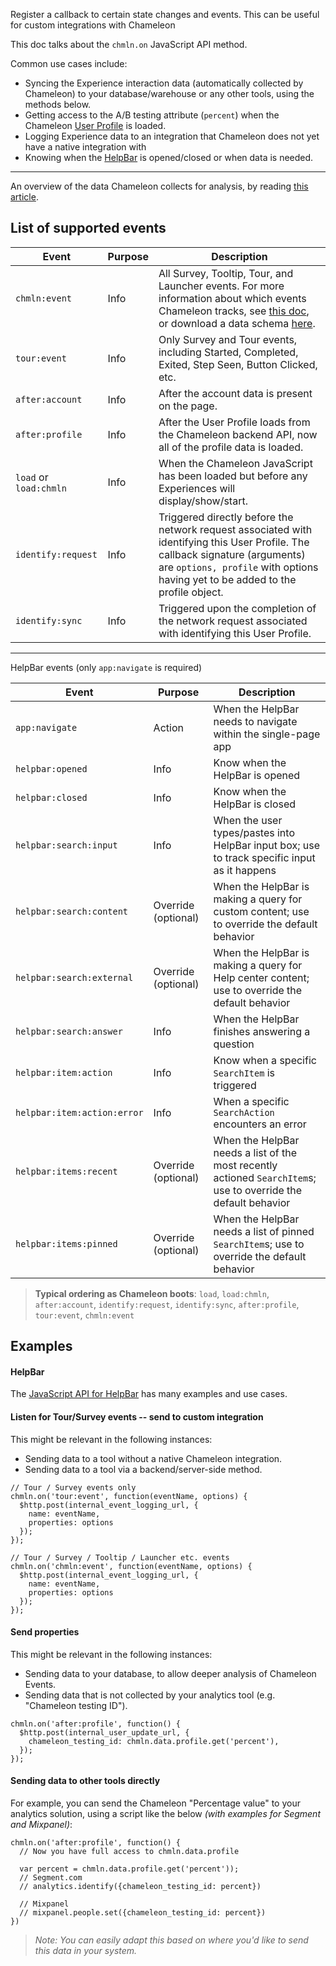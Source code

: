 Register a callback to certain state changes and events. This can be useful for custom integrations with Chameleon

This doc talks about the `chmln.on` JavaScript API method.

Common use cases include:

- Syncing the Experience interaction data (automatically collected by Chameleon) to your database/warehouse or any other tools, using the methods below.
- Getting access to the A/B testing attribute (`percent`) when the Chameleon [User Profile](/api/profiles#schema) is loaded.
- Logging Experience data to an integration that Chameleon does not yet have a native integration with
- Knowing when the [HelpBar](/api/search#search-javascript-api) is opened/closed or when data is needed.

----

An overview of the data Chameleon collects for analysis, by reading [this article](https://help.chameleon.io/en/articles/1226450-what-analytics-does-chameleon-provide).


## List of supported events

| Event                  | Purpose | Description                                                                                                                                                                                                                                                                                                                                |
|------------------------|---------|--------------------------------------------------------------------------------------------------------------------------------------------------------------------------------------------------------------------------------------------------------------------------------------------------------------------------------------------|
| `chmln:event`          | Info    | All Survey, Tooltip, Tour, and Launcher events. For more information about which events Chameleon tracks, see [this doc](https://help.chameleon.io/en/articles/1226450-what-analytics-does-chameleon-provide), or download a data schema [here](https://docs.google.com/spreadsheets/d/1qBiAojhSoUSEGLlwvzAhO5CxFLTNeutA_h2iV9gsvRk/copy). |
| `tour:event`           | Info    | Only Survey and Tour events, including Started, Completed, Exited, Step Seen, Button Clicked, etc.                                                                                                                                                                                                                                         |
| `after:account`        | Info    | After the account data is present on the page.                                                                                                                                                                                                                                                                                             |
| `after:profile`        | Info    | After the User Profile loads from the Chameleon backend API, now all of the profile data is loaded.                                                                                                                                                                                                                                        |
| `load` or `load:chmln` | Info    | When the Chameleon JavaScript has been loaded but before any Experiences will display/show/start.                                                                                                                                                                                                                                          |
| `identify:request`     | Info    | Triggered directly before the network request associated with identifying this User Profile. The callback signature (arguments) are `options, profile` with options having yet to be added to the profile object.                                                                                                                          |
| `identify:sync`        | Info    | Triggered upon the completion of the network request associated with identifying this User Profile.                                                                                                                                                                                                                                        |

-------

HelpBar events (only `app:navigate` is required)

| Event                        | Purpose             | Description                                                                                                     |
|------------------------------|---------------------|-----------------------------------------------------------------------------------------------------------------|
| `app:navigate`               | Action              | When the HelpBar needs to navigate within the single-page app                                                   |
| `helpbar:opened`             | Info                | Know when the HelpBar is opened                                                                                 |
| `helpbar:closed`             | Info                | Know when the HelpBar is closed                                                                                 |
| `helpbar:search:input`       | Info                | When the user types/pastes into HelpBar input box; use to track specific input as it happens                    |
| `helpbar:search:content`     | Override (optional) | When the HelpBar is making a query for custom content; use to override the default behavior                     |
| `helpbar:search:external`    | Override (optional) | When the HelpBar is making a query for Help center content; use to override the default behavior                |
| `helpbar:search:answer`      | Info                | When the HelpBar finishes answering a question                                                                  |
| `helpbar:item:action`        | Info                | Know when a specific `SearchItem` is triggered                                                                  |
| `helpbar:item:action:error`  | Info                | When a specific `SearchAction` encounters an error                                                              |
| `helpbar:items:recent`       | Override (optional) | When the HelpBar needs a list of the most recently actioned `SearchItem`s; use to override the default behavior |
| `helpbar:items:pinned`       | Override (optional) | When the HelpBar needs a list of pinned `SearchItem`s; use to override the default behavior                     |


> **Typical ordering as Chameleon boots**: `load`, `load:chmln`, `after:account`, `identify:request`, `identify:sync`, `after:profile`, `tour:event`, `chmln:event`

## Examples

#### HelpBar

The [JavaScript API for HelpBar](/api/search#search-javascript-api) has many examples and use cases.

#### Listen for Tour/Survey events -- send to custom integration

This might be relevant in the following instances:

- Sending data to a tool without a native Chameleon integration.
- Sending data to a tool via a backend/server-side method.

```
// Tour / Survey events only
chmln.on('tour:event', function(eventName, options) {
  $http.post(internal_event_logging_url, {
    name: eventName,
    properties: options
  });
});

// Tour / Survey / Tooltip / Launcher etc. events
chmln.on('chmln:event', function(eventName, options) {
  $http.post(internal_event_logging_url, {
    name: eventName, 
    properties: options
  });
});
```



#### Send properties

This might be relevant in the following instances:

- Sending data to your database, to allow deeper analysis of Chameleon Events.
- Sending data that is not collected by your analytics tool (e.g. "Chameleon testing ID").

```
chmln.on('after:profile', function() {
  $http.post(internal_user_update_url, {
    chameleon_testing_id: chmln.data.profile.get('percent'),
  });
});
```



#### Sending data to other tools directly

For example, you can send the Chameleon "Percentage value" to your analytics solution, using a script like the below *(with examples for Segment and Mixpanel)*:

```
chmln.on('after:profile', function() {
  // Now you have full access to chmln.data.profile
  
  var percent = chmln.data.profile.get('percent'));
  // Segment.com
  // analytics.identify({chameleon_testing_id: percent})

  // Mixpanel
  // mixpanel.people.set({chameleon_testing_id: percent})
})
```

> *Note: You can easily adapt this based on where you'd like to send this data in your system.* 


